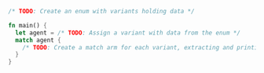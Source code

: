 ```rust
/* TODO: Create an enum with variants holding data */

fn main() {
  let agent = /* TODO: Assign a variant with data from the enum */
  match agent {
    /* TODO: Create a match arm for each variant, extracting and printing the data */
  }
}
```